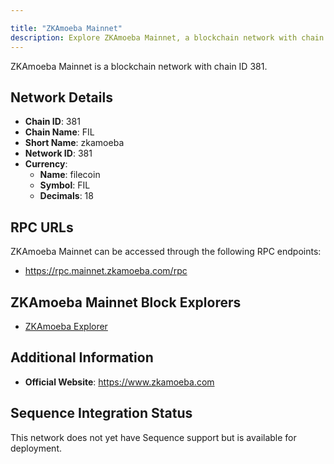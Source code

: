 ```yaml
---

title: "ZKAmoeba Mainnet"
description: Explore ZKAmoeba Mainnet, a blockchain network with chain ID 381. Learn about its native currency, filecoin, and how to interact with the network.
---
```




ZKAmoeba Mainnet is a blockchain network with chain ID 381.

## Network Details

- **Chain ID**: 381
- **Chain Name**: FIL
- **Short Name**: zkamoeba
- **Network ID**: 381
- **Currency**: 
  - **Name**: filecoin
  - **Symbol**: FIL
  - **Decimals**: 18

## RPC URLs

ZKAmoeba Mainnet can be accessed through the following RPC endpoints:

- https://rpc.mainnet.zkamoeba.com/rpc

## ZKAmoeba Mainnet Block Explorers

- [ZKAmoeba Explorer](https://explorer.zkamoeba.com)

## Additional Information

- **Official Website**: https://www.zkamoeba.com

## Sequence Integration Status

This network does not yet have Sequence support but is available for deployment.
